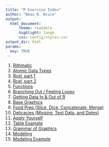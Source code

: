 ```yaml
---
title: "R Exercise Index"
author: "Beau B. Bruce"
output: 
  html_document:
      theme: readable
      highlight: tango
      css: config/styles.css
output_dir: html
params:
  key: TRUE
---
```


1. [Rithmatic](rithmatic.html) 
1. [Atomic Data Types](atomic.html) 
1. [Rcel, part 1](rcel1.html) 
1. [Rcel, part 2](rcel2.html) 
1. [Functions](function.html) 
1. [Branching Out / Feeling Loopy](branchloop.html) 
1. [Getting Data In & Out of R](inout.html) 
1. [Base Graphics](basegraph.html) 
1. [Food Prep (Slice, Dice, Concatenate, Merge)](foodprep.html) 
1. [Delicacies (Missing, Text Data, and Dates)](delicacies.html) 
1. [Apply Yourself](apply.html) 
1. [Table Example](tab_example.html) 
1. [Grammar of Graphics](ggplot.html) 
1. [Modeling](modeling.html) 
1. [Modeling Example](modelex.html)